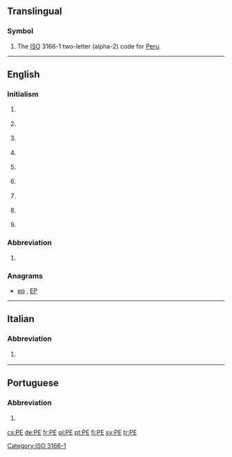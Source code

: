 {{also|Appendix:Variations of "pe"}}
==Translingual==

===Symbol===
{{head|mul|symbol}}
# The [[ISO]] 3166-1 two-letter (alpha-2) code for [[Peru]].

[[Category:ISO 3166-1]]
----

==English==

===Initialism===
{{en-initialism}}

# {{business}} {{initialism of|Professional Engineer}}
# {{education}} {{initialism of|physical education}}
# {{education}} {{initialism of|Preliminary Examination}}
# {{geography|Canada}} {{initialism of|Prince Edward Island}} {{gloss|A Canadian province}}
# {{organic compound}} {{initialism of|polyethylene}}
# {{pathology}} {{initialism of|pulmonary embolism}}
# {{software}} {{initialism of|portable executable|Portable Executable}}
# {{software}} {{initialism of|portable edition|Portable Edition}} {{gloss|usually used for a software version}}
# {{software}} {{initialism of|preinstallation environment|Preinstallation Environment}}

===Abbreviation===
{{en-abbreviation}}

# {{geography|Brazil}} {{abbreviation of|Pernambuco}} {{gloss|This is a state of [[Brazil]]}}

===Anagrams===
* [[ep#English|ep]] , [[EP#English|EP]]

----

==Italian==

===Abbreviation===
{{it-abbreviation}}

# {{abbreviation of|Pescara|lang=it}} {{gloss|It is a city in Abruzzo}}

----

==Portuguese==

===Abbreviation===
{{pt-abbreviation}}

# {{abbreviation of|Pernambuco|lang=pt}} {{gloss|Brazilian state}}

[[cs:PE]]
[[de:PE]]
[[fr:PE]]
[[pl:PE]]
[[pt:PE]]
[[fi:PE]]
[[sv:PE]]
[[tr:PE]]